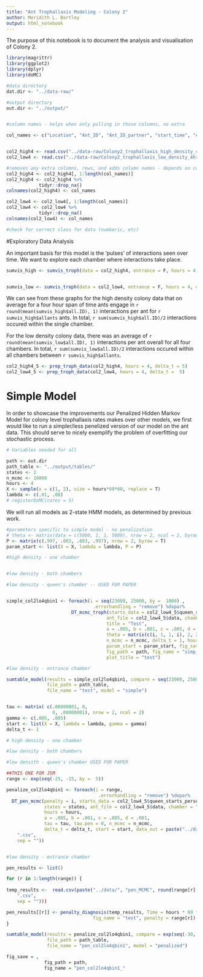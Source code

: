 ```yaml
---
title: "Ant Trophallaxis Modeling - Colony 2"
author: Meridith L. Bartley
output: html_notebook
---
```


The purpose of this notebook is to document the analysis and visualisation of Colony 2. 

```r
library(magrittr)
library(ggplot2)
library(dplyr)
library(doMC)
```



```r

#data directory
dat.dir <- "../data-raw/"

#output directory
out.dir <- "../output/"


#column names - helps when only pulling in those columns, no extra

col_names <- c("Location", "Ant_ID", "Ant_ID_partner", "start_time", "end_time")


col2_high4 <- read.csv("../data-raw/Colony2_trophallaxis_high_density_4hr.csv")
col2_low4 <- read.csv("../data-raw/Colony2_trophallaxis_low_density_4hr.csv")

#removes any extra columns, rows, and adds column names - depends on col_names being correct length
col2_high4 <- col2_high4[, 1:length(col_names)]
col2_high4 <- col2_high4 %>% 
            tidyr::drop_na()
colnames(col2_high4) <- col_names

col2_low4 <- col2_low4[, 1:length(col_names)]
col2_low4 <- col2_low4 %>% 
            tidyr::drop_na()
colnames(col2_low4) <- col_names

#check for correct class for data (numberic, etc)


```

#Exploratory Data Analysis

An important basis for this model is the 'pulses' of interactions seen over time. We want to explore each chamber where interactions take place. 


```r


sumvis_high <- sumvis_troph(data = col2_high4, entrance = F, hours = 4, density = "high")


sumvis_low <- sumvis_troph(data = col2_low4, entrance = F, hours = 4, density = "low")


```

We can see from these graphs for the high density colony data that on average for a four hour span of time ants engage in `r round(mean(sumvis_high$all.ID), 1)` interactions per ant for `r sumvis_high$allants` ants. In total, `r sum(sumvis_high$all.ID)/2 ` interactions occured within the single chamber. 

For the low density colony data, there was an average of `r round(mean(sumvis_low$all.ID), 1)` interactions per ant overall for all four chambers. In total, `r sum(sumvis_low$all.ID)/2 ` interactions occured within all chambers between `r sumvis_high$allants`.  




```r

col2_high4_5 <- prep_troph_data(col2_high4, hours = 4, delta_t = 5)
col2_low4_5 <- prep_troph_data(col2_low4, hours = 4, delta_t =  5)
```


# Simple Model 

In order to showcase the improvements our Penalized Hidden Markov Model for colony level trophallaxis rates makes over other models, we first would like to run a simpler/less penelized version of our model on the ant data. This should serve to nicely exemplify the problem of overfitting our stochastic process. 

```r
# Variables needed for all 

path <- out.dir
path_table <- "../output/tables/" 
states <- 2
n_mcmc <- 10000
hours <- 4
X <- sample(x = c(1, 2), size = hours*60*60, replace = T)
lambda <- c(.01, .08)
# registerDoMC(cores = 5) 
```

We will run all models as 2-state HMM models, as determined by previous work. 

```r
#parameters specific to simple model - no penalization
# theta <- matrix(data = c(5000, 1, 1, 5000), nrow = 2, ncol = 2, byrow = T) 
P <- matrix(c(.997, .003, .003, .997), nrow = 2, byrow = T)
param_start <- list(X = X, lambda = lambda, P = P)

#high density - one chamber


#low density - both chambers

#low density - queen's chamber -- USED FOR PAPER


simple_col2lo4qbin1 <- foreach(i = seq(23000, 25000, by =  1000) ,
                                .errorhandling = "remove") %dopar% 
                        DT_mcmc_troph(starts_data = col2_low4_5$queen_starts_persec, 
                                     ant_file = col2_low4_5$data, chamber = "queen", 
                                     title = "Test", 
                                     a = .005, b = .001, c = .005, d = .001, 
                                     theta = matrix(c(i, 1, 1, i), 2, 2), states = states, 
                                     n_mcmc = n_mcmc, delta_t = 1, hours = hours,
                                     param_start = param_start, fig_save = TRUE, 
                                     fig_path = path, fig_name = "simp_col2lo4qbin1", 
                                     plot_title = "test") 

#low density - entrance chamber


```

```r
sumtable_model(results = simple_col2lo4qbin1, compare = seq(23000, 25000, by =  1000), 
               file_path = path_table, 
               file_name = "test", model = "simple")



```




```r

tau <- matrix( c(.00000001, 0, 
                 0, .00000001), nrow = 2, ncol = 2)
gamma <- c(.005, .005)
start <- list(X = X, lambda = lambda, gamma = gamma)
delta_t <- 1

# high density - one chamber

#low density - both chambers

#low densith - queen's chamber USED FOR PAPER

##THIS ONE FOR JSM
range <- exp(seq(-25, -15, by =  5))

penalize_col2lo4qbin1 <- foreach(i = range,
                                  .errorhandling = "remove") %dopar% 
  DT_pen_mcmc(penalty = i, starts_data = col2_low4_5$queen_starts_persec, 
              states = states, ant_file = col2_low4_5$data, chamber = "queen",
              hours = hours, 
              a = .005, b = .001, c = .005, d = .001,
              tau = tau, tau.pen = 0, n_mcmc = n_mcmc, 
              delta_t = delta_t, start = start, data_out = paste("../data/", "pen_MCMC", round(i, 11),
    ".csv",
    sep = ""))


#low density - entrance chamber
```

```r

pen_results <- list()

for (r in 1:length(range)) {
  
temp_results <-  read.csv(paste("../data/", "pen_MCMC", round(range[r], 11),
    ".csv",
    sep = "")))

pen_results[[r]] <- penalty_diagnosis(temp_results, Time = hours * 60 * 60, fig_path = path,
                                fig_name = "test", penalty = range[r])
}


```



```r
sumtable_model(results = penalize_col2lo4qbin1, compare = exp(seq(-30, 10, by =  1)), 
               file_path = path_table, 
               file_name = "pen_col2lo4qbin1", model = "penalized")
```

```r
fig_save = ,
              fig_path = path, 
              fig_name = "pen_col2lo4qbin1_"
```





